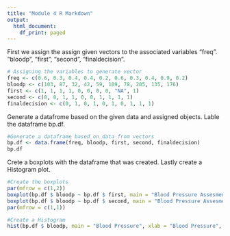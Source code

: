 ```yaml
---
title: "Module 4 R Markdown"
output:
  html_document:
    df_print: paged
---
```


First we assign the assign given vectors to the associated variables "freq". "bloodp", "first", "second", "finaldecision". 

```r
# Assigning the variables to generate vector
freq <- c(0.6, 0.3, 0.4, 0.4, 0.2, 0.6, 0.3, 0.4, 0.9, 0.2)
bloodp <- c(103, 87, 32, 42, 59, 109, 78, 205, 135, 176)
first <- c(1, 1, 1, 1, 0, 0, 0, 0, "NA", 1)
second <- c(0, 0, 1, 1, 0, 0, 1, 1, 1, 1)
finaldecision <- c(0, 1, 0, 1, 0, 1, 0, 1, 1, 1)

```


Generate a datafrome based on the given data and assigned objects. Lable the dataframe bp.df.

```r
#Generate a dataframe based on data from vectors
bp.df <- data.frame(freq, bloodp, first, second, finaldecision)
bp.df
```


Crete a boxplots with the dataframe that was created. Lastly create a Histogram plot.

```r
#Create the boxplots 
par(mfrow = c(1,2))
boxplot(bp.df $ bloodp ~ bp.df $ first, main = "Blood Pressure Assesment", xlab = "First Assesment", ylab = "Blood Pressure")
boxplot(bp.df $ bloodp ~ bp.df $ second, main = "Blood Pressure Assesment", xlab = "Second Assesment", ylab = "Blood Pressure")
par(mfrow = c(1,1))

#Create a Histogram 
hist(bp.df $ bloodp, main = "Blood Pressure", xlab = "Blood Pressure", ylab = "frequency")

```


